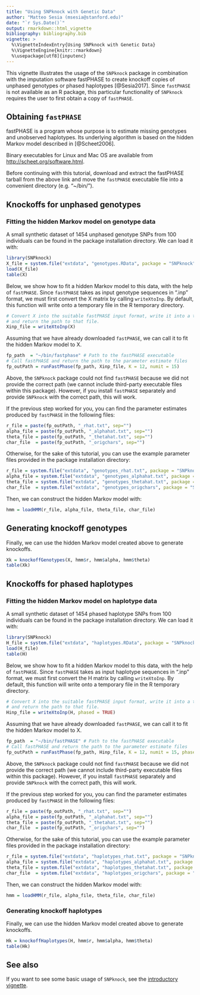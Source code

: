 ```yaml
---
title: "Using SNPknock with Genetic Data"
author: "Matteo Sesia (msesia@stanford.edu)"
date: "`r Sys.Date()`"
output: rmarkdown::html_vignette
bibliography: bibliography.bib
vignette: >
  %\VignetteIndexEntry{Using SNPknock with Genetic Data}
  %\VignetteEngine{knitr::rmarkdown}
  %\usepackage[utf8]{inputenc}
---
```

  
This vignette illustrates the usage of the `SNPknock` package in combination with the imputation software fastPHASE to create knockoff copies of unphased genotypes or phased haplotypes [@Sesia2017]. Since `fastPHASE` is not available as an R package, this particular functionality of `SNPknock` requires the user to first obtain a copy of `fastPHASE`. 
  

## Obtaining `fastPHASE`

fastPHASE is a program whose purpose is to estimate missing genotypes and unobserved haplotypes. Its underlying algorithm is based on the hidden Markov model described in [@Scheet2006].

Binary executables for Linux and Mac OS are available from <http://scheet.org/software.html>.

Before continuing with this tutorial, download and extract the fastPHASE tarball from the above link and move the `fastPHASE` executable file into a convenient directory (e.g. "~/bin/").

## Knockoffs for unphased genotypes

### Fitting the hidden Markov model on genotype data

A small synthetic dataset of 1454 unphased genotype SNPs from 100 individuals can be found in the package installation directory.
We can load it with:
```r
library(SNPknock)
X_file = system.file("extdata", "genotypes.RData", package = "SNPknock")
load(X_file)
table(X)
```

Below, we show how to fit a hidden Markov model to this data, with the help of `fastPHASE`.
Since `fastPHASE` takes as input genotype sequences in ".inp" format, we must first convert 
the X matrix by calling `writeXtoInp`.
By default, this function will write onto a temporary file in the R temporary directory. 
```r
# Convert X into the suitable fastPHASE input format, write it into a temporary file
# and return the path to that file.
Xinp_file = writeXtoInp(X)
```

Assuming that we have already downloaded `fastPHASE`, we can call it to fit the hidden Markov model to X.
```r
fp_path  = "~/bin/fastphase" # Path to the fastPHASE executable
# Call fastPHASE and return the path to the parameter estimate files
fp_outPath = runFastPhase(fp_path, Xinp_file, K = 12, numit = 15)
```

Above, the `SNPknock` package could not find `fastPHASE` because we did not provide the correct path
(we cannot include third-party executable files within this package). However, if you install `fastPHASE`
separately and provide `SNPknock` with the correct path, this will work.

If the previous step worked for you, you can find the parameter estimates produced by `fastPHASE`
in the following files:
```r
r_file = paste(fp_outPath, "_rhat.txt", sep="")
alpha_file = paste(fp_outPath, "_alphahat.txt", sep="")
theta_file = paste(fp_outPath, "_thetahat.txt", sep="")
char_file  = paste(fp_outPath, "_origchars", sep="")
```

Otherwise, for the sake of this tutorial, you can use the example parameter files provided
in the package installation directory:
```r
r_file = system.file("extdata", "genotypes_rhat.txt", package = "SNPknock")
alpha_file = system.file("extdata", "genotypes_alphahat.txt", package = "SNPknock")
theta_file = system.file("extdata", "genotypes_thetahat.txt", package = "SNPknock")
char_file  = system.file("extdata", "genotypes_origchars", package = "SNPknock")
```

Then, we can construct the hidden Markov model with:
```r
hmm = loadHMM(r_file, alpha_file, theta_file, char_file)
```

Generating knockoff genotypes
-------------------------------

Finally, we can use the hidden Markov model created above to generate knockoffs.
```r
Xk = knockoffGenotypes(X, hmm$r, hmm$alpha, hmm$theta)
table(Xk)
```

## Knockoffs for phased haplotypes

### Fitting the hidden Markov model on haplotype data

A small synthetic dataset of 1454 phased haplotype SNPs from 100 individuals can be found in the package installation directory.
We can load it with:
```r
library(SNPknock)
H_file = system.file("extdata", "haplotypes.RData", package = "SNPknock")
load(H_file)
table(H)
```

Below, we show how to fit a hidden Markov model to this data, with the help of `fastPHASE`.
Since `fastPHASE` takes as input haplotype sequences in ".inp" format, we must first convert 
the H matrix by calling `writeXtoInp`.
By default, this function will write onto a temporary file in the R temporary directory. 
```r
# Convert X into the suitable fastPHASE input format, write it into a temporary file
# and return the path to that file.
Hinp_file = writeXtoInp(H, phased = TRUE)
```

Assuming that we have already downloaded `fastPHASE`, we can call it to fit the hidden Markov model to X.
```r
fp_path  = "~/bin/fastPHASE" # Path to the fastPHASE executable
# Call fastPHASE and return the path to the parameter estimate files
fp_outPath = runFastPhase(fp_path, Hinp_file, K = 12, numit = 15, phased = TRUE)
```

Above, the `SNPknock` package could not find `fastPHASE` because we did not provide the correct path
(we cannot include third-party executable files within this package). However, if you install `fastPHASE`
separately and provide `SNPknock` with the correct path, this will work.

If the previous step worked for you, you can find the parameter estimates produced by `fastPHASE`
in the following files:
```r
r_file = paste(fp_outPath, "_rhat.txt", sep="")
alpha_file = paste(fp_outPath, "_alphahat.txt", sep="")
theta_file = paste(fp_outPath, "_thetahat.txt", sep="")
char_file  = paste(fp_outPath, "_origchars", sep="")
```

Otherwise, for the sake of this tutorial, you can use the example parameter files provided
in the package installation directory:
```r
r_file = system.file("extdata", "haplotypes_rhat.txt", package = "SNPknock")
alpha_file = system.file("extdata", "haplotypes_alphahat.txt", package = "SNPknock")
theta_file = system.file("extdata", "haplotypes_thetahat.txt", package = "SNPknock")
char_file  = system.file("extdata", "haplotypes_origchars", package = "SNPknock")
```

Then, we can construct the hidden Markov model with:
```r
hmm = loadHMM(r_file, alpha_file, theta_file, char_file)
```

### Generating knockoff haplotypes

Finally, we can use the hidden Markov model created above to generate knockoffs.
```r
Hk = knockoffHaplotypes(H, hmm$r, hmm$alpha, hmm$theta)
table(Hk)
```

## See also

If you want to see some basic usage of `SNPknock`, see the [introductory vignette](SNPknock.html).